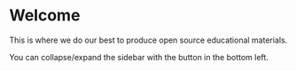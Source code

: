 

# Welcome

This is where we do our best to produce open source educational materials.

You can collapse/expand the sidebar with the button in the bottom left.
